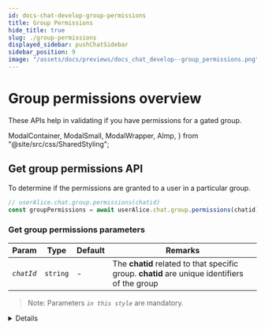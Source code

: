 ```yaml
---
id: docs-chat-develop-group-permissions
title: Group Permissions
hide_title: true
slug: ./group-permissions
displayed_sidebar: pushChatSidebar
sidebar_position: 9
image: "/assets/docs/previews/docs_chat_develop--group_permissions.png"
---
```


# Group permissions overview

These APIs help in validating if you have permissions for a gated group.


<Head>
  <title>{`Group Permissions | Push Chat | Push Documentation`}</title>
</Head>

  ModalContainer,
  ModalSmall,
  ModalWrapper,
  AImp,
} from "@site/src/css/SharedStyling";

## Get group permissions API

To determine if the permissions are granted to a user in a particular group.

<Tabs className="codetabs" groupId="code-examples">
  <TabItem value="js" attributes={{className: "codetab js"}} default>

```typescript
// userAlice.chat.group.permissions(chatid)
const groupPermissions = await userAlice.chat.group.permissions(chatid);
```

  </TabItem>
</Tabs>

### Get group permissions parameters

| Param      | Type     | Default | Remarks                                                                                       |
| ---------- | -------- | ------- | --------------------------------------------------------------------------------------------- |
| _`chatId`_ | `string` | -       | The **chatid** related to that specific group. **chatid** are unique identifiers of the group |

> Note: Parameters _`in this style`_ are mandatory.


<Details summary="Expected response">

{" "}

```typescript
{
  entry: true,
  chat: true,
  rules: { entry: { conditions: [] }, chat: { conditions: [] } }
}
```

| Param   | Type      | Remarks                                               |
| ------- | --------- | ----------------------------------------------------- |
| `entry` | `boolean` | Refers if the Profile has access to enter the group   |
| `chat`  | `boolean` | Refers if the Profile has access to chat in the group |
| `rules` | `object`  | Moderation rules of the group                         |

</Details>
